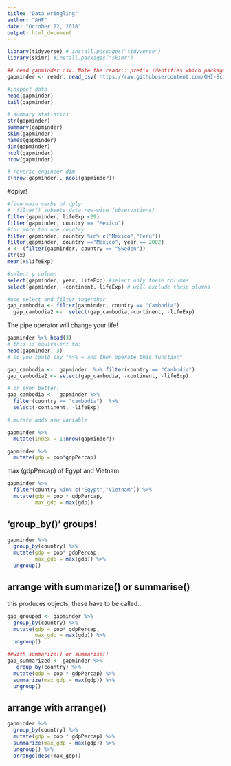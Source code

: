 ```yaml
---
title: "Data wringling"
author: "AHF"
date: "October 22, 2018"
output: html_document
---
```

```r
library(tidyverse) # install.packages("tidyverse")
library(skimr) #install.packages("skimr")

```

```r
## read gapminder csv. Note the readr:: prefix identifies which package it's in
gapminder <- readr::read_csv('https://raw.githubusercontent.com/OHI-Science/data-science-training/master/data/gapminder.csv')

#inspect data
head(gapminder)
tail(gapminder)

# summary statistics
str(gapminder)
summary(gapminder)
skim(gapminder)
names(gapminder)
dim(gapminder)
ncol(gapminder)
nrow(gapminder)

# reverse-engineer dim
c(nrow(gapminder), ncol(gapminder))
```


#dplyr!
```r
#five main verbs of dplyr 
#  filter() subsets data row-wise (observations)
filter(gapminder, lifeExp <29)
filter(gapminder, country == "Mexico")
#for more tan one country
filter(gapminder, country %in% c("Mexico","Peru"))
filter(gapminder, country =="Mexico", year == 2002)
x <- (filter(gapminder, country == "Sweden"))
str(x)
mean(x$lifeExp)
```

```r
#select y column
select(gapminder, year, lifeExp) #select only these columns
select(gapminder, -continent,-lifeExp) # will exclude these olumns

#use select and filter togerther
gap_cambodia <- filter(gapminder, country == "Cambodia") 
  gap_cambodia2 <-  select(gap_cambodia,-continent, -lifeExp)
```

The pipe operator will change your life!

```r
gapminder %>% head(3)
# this is equivalent to:
head(gapminder, 3)
# so you could say "%>% = and then operate this function"

gap_cambodia <-  gapminder  %>% filter(country == "Cambodia") 
gap_cambodia2 <- select(gap_cambodia, -continent, -lifeExp)

# or even better:
gap_cambodia <-  gapminder %>% 
  filter(country == "cambodia")  %>% 
  select(-continent, -lifeExp)
```


```r

#,mutate adds new variable

gapminder %>% 
  mutate(index = 1:nrow(gapminder)) 

gapminder %>% 
  mutate(gdp = pop*gdpPercap)
```


max (gdpPercap) of Egypt and Vietnam
```r
gapminder %>% 
  filter(country %in% c("Egypt","Vietnam")) %>% 
  mutate(gdp = pop * gdpPercap, 
         max_gdp = max(gdp))


```
## 'group_by()' groups!

```r
gapminder %>% 
  group_by(country) %>% 
  mutate(gdp = pop* gdpPercap,
         max_gdp = max(gdp)) %>% 
  ungroup()
```
## arrange with summarize() or summarise()
this produces objects, these have to be called...

```r
gap_grouped <- gapminder %>% 
  group_by(country) %>% 
  mutate(gdp = pop* gdpPercap,
         max_gdp = max(gdp)) %>% 
  ungroup()

##with summarize() or summarise()
gap_summarized <- gapminder %>% 
   group_by(country) %>%
  mutate(gdp = pop * gdpPercap) %>%
  summarize(max_gdp = max(gdp)) %>%
  ungroup()
```

## arrange with arrange()
```r
gapminder %>%
  group_by(country) %>%
  mutate(gdp = pop * gdpPercap) %>%
  summarize(max_gdp = max(gdp)) %>%
  ungroup() %>%
  arrange(desc(max_gdp))

```
